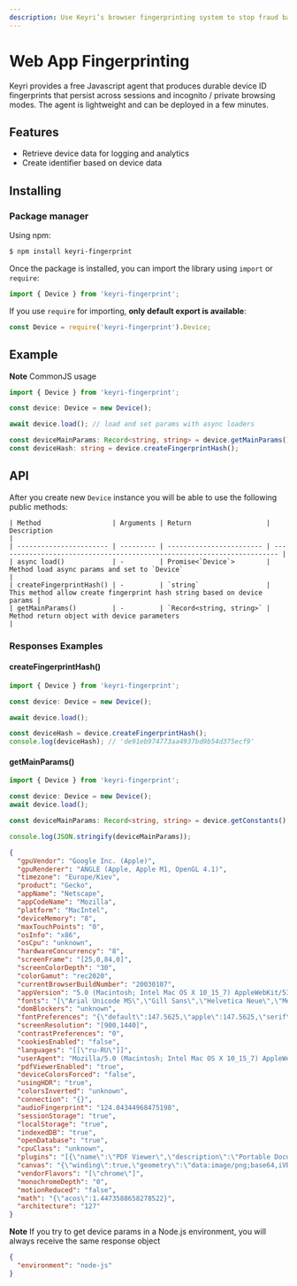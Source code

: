 ```yaml
---
description: Use Keyri’s browser fingerprinting system to stop fraud bad actors whether they operate in regular browsers, private browsers, or across multiple platforms.
---
```


# Web App Fingerprinting

Keyri provides a free Javascript agent that produces durable device ID fingerprints that persist across sessions and incognito / private browsing modes. The agent is lightweight and can be deployed in a few minutes.

## Features

- Retrieve device data for logging and analytics
- Create identifier based on device data

## Installing

### Package manager

Using npm:

```bash
$ npm install keyri-fingerprint
```

Once the package is installed, you can import the library using `import` or `require`:

```typescript
import { Device } from 'keyri-fingerprint';
```

If you use `require` for importing, **only default export is available**:

```javascript
const Device = require('keyri-fingerprint').Device;
```

## Example

**Note** CommonJS usage

```typescript
import { Device } from 'keyri-fingerprint';

const device: Device = new Device();

await device.load(); // load and set params with async loaders

const deviceMainParams: Record<string, string> = device.getMainParams();
const deviceHash: string = device.createFingerprintHash();
```

## API

After you create new `Device` instance you will be able to use the following public methods:

```
| Method                  | Arguments | Return                   | Description                                                             |
| ----------------------- | --------- | ------------------------ | ----------------------------------------------------------------------- |
| async load()            | -         | Promise<`Device`>        | Method load async params and set to `Device`                            |
| createFingerprintHash() | -         | `string`                 | This method allow create fingerprint hash string based on device params |
| getMainParams()         | -         | `Record<string, string>` | Method return object with device parameters                             |
```

### Responses Examples

#### createFingerprintHash()

```typescript
import { Device } from 'keyri-fingerprint';

const device: Device = new Device();

await device.load();

const deviceHash = device.createFingerprintHash();
console.log(deviceHash); // 'de91eb974773aa4937bd9b54d375ecf9'
```

#### getMainParams()

```typescript
import { Device } from 'keyri-fingerprint';

const device: Device = new Device();
await device.load();

const deviceMainParams: Record<string, string> = device.getConstants();

console.log(JSON.stringify(deviceMainParams));
```

```json
{
  "gpuVendor": "Google Inc. (Apple)",
  "gpuRenderer": "ANGLE (Apple, Apple M1, OpenGL 4.1)",
  "timezone": "Europe/Kiev",
  "product": "Gecko",
  "appName": "Netscape",
  "appCodeName": "Mozilla",
  "platform": "MacIntel",
  "deviceMemory": "8",
  "maxTouchPoints": "0",
  "osInfo": "x86",
  "osCpu": "unknown",
  "hardwareConcurrency": "8",
  "screenFrame": "[25,0,84,0]",
  "screenColorDepth": "30",
  "colorGamut": "rec2020",
  "currentBrowserBuildNumber": "20030107",
  "appVersion": "5.0 (Macintosh; Intel Mac OS X 10_15_7) AppleWebKit/537.36 (KHTML, like Gecko) Chrome/109.0.0.0 Safari/537.36",
  "fonts": "[\"Arial Unicode MS\",\"Gill Sans\",\"Helvetica Neue\",\"Menlo\"]",
  "domBlockers": "unknown",
  "fontPreferences": "{\"default\":147.5625,\"apple\":147.5625,\"serif\":147.5625}",
  "screenResolution": "[900,1440]",
  "contrastPreferences": "0",
  "cookiesEnabled": "false",
  "languages": "[[\"ru-RU\"]]",
  "userAgent": "Mozilla/5.0 (Macintosh; Intel Mac OS X 10_15_7) AppleWebKit/537.36 (KHTML, like Gecko) Chrome/109.0.0.0 Safari/537.36",
  "pdfViewerEnabled": "true",
  "deviceColorsForced": "false",
  "usingHDR": "true",
  "colorsInverted": "unknown",
  "connection": "{}",
  "audioFingerprint": "124.04344968475198",
  "sessionStorage": "true",
  "localStorage": "true",
  "indexedDB": "true",
  "openDatabase": "true",
  "cpuClass": "unknown",
  "plugins": "[{\"name\":\"PDF Viewer\",\"description\":\"Portable Document Format\",\"mimeTypes\":[{\"type\":\"application/pdf\",\"suffixes\":\"pdf\"},{\"type\":\"text/pdf\",\"suffixes\":\"pdf\"}]}]",
  "canvas": "{\"winding\":true,\"geometry\":\"data:image/png;base64,iVB...\"}",
  "vendorFlavors": "[\"chrome\"]",
  "monochromeDepth": "0",
  "motionReduced": "false",
  "math": "{\"acos\":1.4473588658278522}",
  "architecture": "127"
}
```

**Note** If you try to get device params in a Node.js environment, you will always receive the same response object

```json
{
  "environment": "node-js"
}
```

